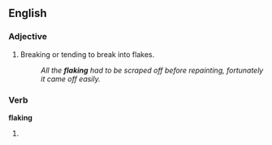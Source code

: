==English==

===Adjective===
{{en-adj|-}}

# Breaking or tending to break into flakes.
#:''All the '''flaking''' had to be scraped off before repainting, fortunately it came off easily.''

===Verb===
'''flaking'''

# {{present participle of|[[flake]]}}